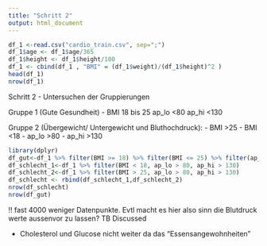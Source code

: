 ```yaml
---
title: "Schritt 2"
output: html_document
---
```

```r
df_1 <-read.csv("cardio_train.csv", sep=";")
df_1$age <- df_1$age/365
df_1$height <- df_1$height/100
df_1 <- cbind(df_1 , "BMI" = (df_1$weight)/(df_1$height)^2 )
head(df_1)
nrow(df_1)
```

Schritt 2 - Untersuchen der Gruppierungen



Gruppe 1 (Gute Gesundheit) 
- BMI 18 bis 25
ap_lo <80
ap_hi <130


Gruppe 2 (Übergewicht/ Untergewicht und Bluthochdruck):
- BMI >25
- BMI <18
- ap_lo >80
- ap_hi >130

```r
library(dplyr)
df_gut<-df_1 %>% filter(BMI >= 18) %>% filter(BMI <= 25) %>% filter(ap_lo<=80) %>%filter(ap_hi<=130)
df_schlecht_1<-df_1 %>% filter(BMI < 18, ap_lo > 80, ap_hi > 130)
df_schlecht_2<-df_1 %>% filter(BMI > 25, ap_lo > 80, ap_hi > 130)
df_schlecht <- rbind(df_schlecht_1,df_schlecht_2)
nrow(df_schlecht)
nrow(df_gut)

```

!! fast 4000 weniger Datenpunkte. Evtl macht es hier also sinn die Blutdruck werte aussenvor zu lassen?
TB Discussed

- Cholesterol und Glucose nicht weiter da das "Essensangewohnheiten"